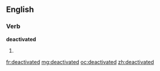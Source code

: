 ==English==

===Verb===
'''deactivated'''

# {{past of|[[deactivate]]}}

[[fr:deactivated]]
[[mg:deactivated]]
[[oc:deactivated]]
[[zh:deactivated]]